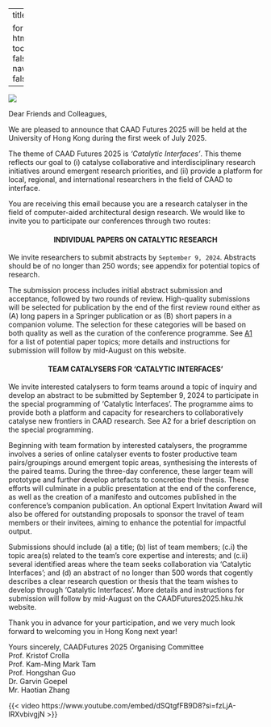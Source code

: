 
---
title: ''

format:
  html:
    toc: false
    navbar: false
---

![](header.png)

Dear Friends and Colleagues,

We are pleased to announce that CAAD Futures 2025 will be held at the University of Hong Kong during the first week of July 2025.

The theme of CAAD Futures 2025 is _‘Catalytic Interfaces’_. This theme reflects our goal to (i) catalyse collaborative and interdisciplinary research initiatives around emergent research priorities, and (ii) provide a platform for local, regional, and international researchers in the field of CAAD to interface.

You are receiving this email because you are a research catalyser in the field of computer-aided architectural design research. We would like to invite you to participate our conferences through two routes:


<h4 style="text-align: center;">INDIVIDUAL PAPERS ON CATALYTIC RESEARCH</h4>

We invite researchers to submit abstracts by `September 9, 2024`. Abstracts should be of no longer than 250 words; see appendix for potential topics of research.

The submission process includes initial abstract submission and acceptance, followed by two rounds of review. High-quality submissions will be selected for publication by the end of the first review round either as (A) long papers in a Springer publication or as (B) short papers in a companion volume. The selection for these categories will be based on both quality as well as the curation of the conference programme. See [A1](conference_theme.qmd) for a list of potential paper topics; more details and instructions for submission will follow by mid-August on this website.


<h4 style="text-align: center;">TEAM CATALYSERS FOR ‘CATALYTIC INTERFACES’</h4>

We invite interested catalysers to form teams around a topic of inquiry and develop an abstract to be submitted by September 9, 2024 to participate in the special programming of ‘Catalytic Interfaces’. The programme aims to provide both a platform and capacity for researchers to collaboratively catalyse new frontiers in CAAD research. See A2 for a brief description on the special programming.

Beginning with team formation by interested catalysers, the programme involves a series of online catalyser events to foster productive team pairs/groupings around emergent topic areas, synthesising the interests of the paired teams. During the three-day conference, these larger team will prototype and further develop artefacts to concretise their thesis. These efforts will culminate in a public presentation at the end of the conference, as well as the creation of a manifesto and outcomes published in the conference’s companion publication. An optional Expert Invitation Award will also be offered for outstanding proposals to sponsor the travel of team members or their invitees, aiming to enhance the potential for impactful output.

Submissions should include (a) a title; (b) list of team members; (c.i) the topic area(s) related to the team’s core expertise and interests; and (c.ii) several identified areas where the team seeks collaboration via ‘Catalytic Interfaces’; and (d) an abstract of no longer than 500 words that cogently describes a clear research question or thesis that the team wishes to develop through ‘Catalytic Interfaces’. More details and instructions for submission will follow by mid-August on the CAADFutures2025.hku.hk website.

Thank you in advance for your participation, and we very much look forward to welcoming you in Hong Kong next year!

Yours sincerely, CAADFutures 2025 Organising Committee\
Prof. Kristof Crolla\
Prof. Kam-Ming Mark Tam\
Prof. Hongshan Guo\
Dr. Garvin Goepel\
Mr. Haotian Zhang

{{< video https://www.youtube.com/embed/dSQtgfFB9D8?si=fzLjA-lRXvbivgjN >}}